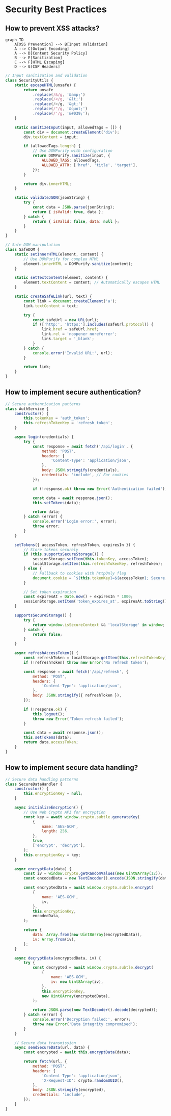 # Security Best Practices

## How to prevent XSS attacks?

```mermaid
graph TD
    A[XSS Prevention] --> B[Input Validation]
    A --> C[Output Encoding]
    A --> D[Content Security Policy]
    B --> E[Sanitization]
    C --> F[HTML Escaping]
    D --> G[CSP Headers]
```

```javascript
// Input sanitization and validation
class SecurityUtils {
    static escapeHTML(unsafe) {
        return unsafe
            .replace(/&/g, '&amp;')
            .replace(/</g, '&lt;')
            .replace(/>/g, '&gt;')
            .replace(/"/g, '&quot;')
            .replace(/'/g, '&#039;');
    }

    static sanitizeInput(input, allowedTags = []) {
        const div = document.createElement('div');
        div.textContent = input;

        if (allowedTags.length) {
            // Use DOMPurify with configuration
            return DOMPurify.sanitize(input, {
                ALLOWED_TAGS: allowedTags,
                ALLOWED_ATTR: ['href', 'title', 'target'],
            });
        }

        return div.innerHTML;
    }

    static validateJSON(jsonString) {
        try {
            const data = JSON.parse(jsonString);
            return { isValid: true, data };
        } catch {
            return { isValid: false, data: null };
        }
    }
}

// Safe DOM manipulation
class SafeDOM {
    static setInnerHTML(element, content) {
        // Use DOMPurify for complex HTML
        element.innerHTML = DOMPurify.sanitize(content);
    }

    static setTextContent(element, content) {
        element.textContent = content; // Automatically escapes HTML
    }

    static createSafeLink(url, text) {
        const link = document.createElement('a');
        link.textContent = text;

        try {
            const safeUrl = new URL(url);
            if (['http:', 'https:'].includes(safeUrl.protocol)) {
                link.href = safeUrl.href;
                link.rel = 'noopener noreferrer';
                link.target = '_blank';
            }
        } catch {
            console.error('Invalid URL:', url);
        }

        return link;
    }
}
```

## How to implement secure authentication?

```javascript
// Secure authentication patterns
class AuthService {
    constructor() {
        this.tokenKey = 'auth_token';
        this.refreshTokenKey = 'refresh_token';
    }

    async login(credentials) {
        try {
            const response = await fetch('/api/login', {
                method: 'POST',
                headers: {
                    'Content-Type': 'application/json',
                },
                body: JSON.stringify(credentials),
                credentials: 'include', // For cookies
            });

            if (!response.ok) throw new Error('Authentication failed');

            const data = await response.json();
            this.setTokens(data);

            return data;
        } catch (error) {
            console.error('Login error:', error);
            throw error;
        }
    }

    setTokens({ accessToken, refreshToken, expiresIn }) {
        // Store tokens securely
        if (this.supportsSecureStorage()) {
            sessionStorage.setItem(this.tokenKey, accessToken);
            localStorage.setItem(this.refreshTokenKey, refreshToken);
        } else {
            // Fallback to cookies with httpOnly flag
            document.cookie = `${this.tokenKey}=${accessToken}; Secure; SameSite=Strict`;
        }

        // Set token expiration
        const expiresAt = Date.now() + expiresIn * 1000;
        sessionStorage.setItem('token_expires_at', expiresAt.toString());
    }

    supportsSecureStorage() {
        try {
            return window.isSecureContext && 'localStorage' in window;
        } catch {
            return false;
        }
    }

    async refreshAccessToken() {
        const refreshToken = localStorage.getItem(this.refreshTokenKey);
        if (!refreshToken) throw new Error('No refresh token');

        const response = await fetch('/api/refresh', {
            method: 'POST',
            headers: {
                'Content-Type': 'application/json',
            },
            body: JSON.stringify({ refreshToken }),
        });

        if (!response.ok) {
            this.logout();
            throw new Error('Token refresh failed');
        }

        const data = await response.json();
        this.setTokens(data);
        return data.accessToken;
    }
}
```

## How to implement secure data handling?

```javascript
// Secure data handling patterns
class SecureDataHandler {
    constructor() {
        this.encryptionKey = null;
    }

    async initializeEncryption() {
        // Use Web Crypto API for encryption
        const key = await window.crypto.subtle.generateKey(
            {
                name: 'AES-GCM',
                length: 256,
            },
            true,
            ['encrypt', 'decrypt'],
        );
        this.encryptionKey = key;
    }

    async encryptData(data) {
        const iv = window.crypto.getRandomValues(new Uint8Array(12));
        const encodedData = new TextEncoder().encode(JSON.stringify(data));

        const encryptedData = await window.crypto.subtle.encrypt(
            {
                name: 'AES-GCM',
                iv,
            },
            this.encryptionKey,
            encodedData,
        );

        return {
            data: Array.from(new Uint8Array(encryptedData)),
            iv: Array.from(iv),
        };
    }

    async decryptData(encryptedData, iv) {
        try {
            const decrypted = await window.crypto.subtle.decrypt(
                {
                    name: 'AES-GCM',
                    iv: new Uint8Array(iv),
                },
                this.encryptionKey,
                new Uint8Array(encryptedData),
            );

            return JSON.parse(new TextDecoder().decode(decrypted));
        } catch (error) {
            console.error('Decryption failed:', error);
            throw new Error('Data integrity compromised');
        }
    }

    // Secure data transmission
    async sendSecureData(url, data) {
        const encrypted = await this.encryptData(data);

        return fetch(url, {
            method: 'POST',
            headers: {
                'Content-Type': 'application/json',
                'X-Request-ID': crypto.randomUUID(),
            },
            body: JSON.stringify(encrypted),
            credentials: 'include',
        });
    }
}
```
